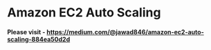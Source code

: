 # Amazon EC2 Auto Scaling

#### Please visit - https://medium.com/@jawad846/amazon-ec2-auto-scaling-884ea50d2d
